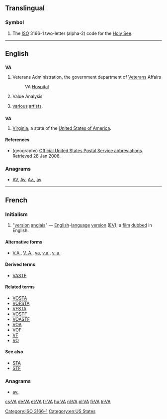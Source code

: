 {{also|Appendix:Variations of "va"‎}}
==Translingual==

===Symbol===
{{head|mul|symbol}}
# The [[ISO]] 3166-1 two-letter (alpha-2) code for the [[Holy See]].

[[Category:ISO 3166-1]]
----

==English==

==={{initialism}}===
{{wikipedia}}
'''VA'''

# {{US|government}} Veterans Administration, the government department of [[Veteran]]s Affairs
#: VA [[hospital|Hospital]]
# {{management}} Value Analysis
# {{music}} [[various]] [[artist]]s.

==={{abbreviation}}===
'''VA'''

# {{geography}} [[Virginia]], a state of the [[United States of America]].

====References====
* (geography) [http://www.usps.com/ncsc/lookups/abbreviations.html Official United States Postal Service abbreviations]. Retrieved 28 Jan 2006.

===Anagrams===
* [[AV#English|AV]], [[Av#English|Av]], [[Av.#English|Av.]], [[av#English|av]]

[[Category:en:US States]]

----

==French==

===Initialism===
{{head|fr|initialism}}

# {{initialism|lang=fr}} {{film|lang=fr}} "[[version]] [[anglais]]" — [[English]]-[[language]] [[version]] ([[EV]]); a [[film]] [[dubbed]] in English.

====Alternative forms====
* [[V.A.]], [[V. A.]], [[va]], [[v.a.]], [[v. a.]]

====Derived terms====
* [[VASTF]]

====Related terms====
* [[VOSTA]]
* [[VOFSTA]]
* [[VFSTA]]
* [[VOSTF]]
* [[VOASTF]]
* [[VOA]]
* [[VOF]]
* [[VF]]
* [[VO]]

====See also====
* [[STA]]
* [[STF]]

===Anagrams===
* [[av.#French|av.]]

[[cs:VA]]
[[de:VA]]
[[et:VA]]
[[fr:VA]]
[[hu:VA]]
[[nl:VA]]
[[pl:VA]]
[[fi:VA]]
[[tr:VA]]
